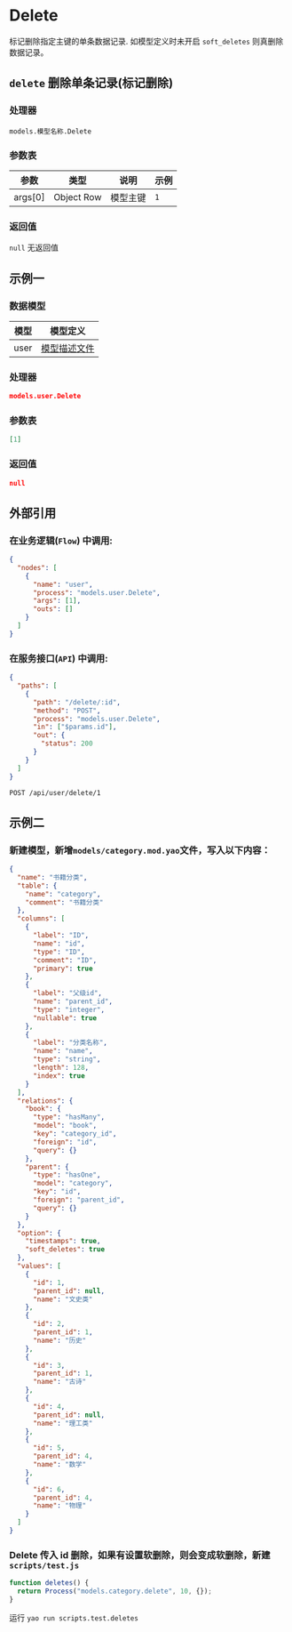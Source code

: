 # Delete

标记删除指定主键的单条数据记录. 如模型定义时未开启 `soft_deletes` 则真删除数据记录。

## `delete` 删除单条记录(标记删除)

### 处理器

`models.模型名称.Delete`

### 参数表

| 参数    | 类型       | 说明     | 示例 |
| ------- | ---------- | -------- | ---- |
| args[0] | Object Row | 模型主键 | `1`  |

### 返回值

`null` 无返回值

## 示例一

### 数据模型

| 模型 | 模型定义                         |
| ---- | -------------------------------- |
| user | [模型描述文件](../examples/user) |

### 处理器

```json
models.user.Delete
```

### 参数表

```json
[1]
```

### 返回值

```json
null
```

## 外部引用

### 在业务逻辑(`Flow`) 中调用:

```json
{
  "nodes": [
    {
      "name": "user",
      "process": "models.user.Delete",
      "args": [1],
      "outs": []
    }
  ]
}
```

### 在服务接口(`API`) 中调用:

```json
{
  "paths": [
    {
      "path": "/delete/:id",
      "method": "POST",
      "process": "models.user.Delete",
      "in": ["$params.id"],
      "out": {
        "status": 200
      }
    }
  ]
}
```

```bash
POST /api/user/delete/1
```

## 示例二

### 新建模型，新增`models/category.mod.yao`文件，写入以下内容：

```json
{
  "name": "书籍分类",
  "table": {
    "name": "category",
    "comment": "书籍分类"
  },
  "columns": [
    {
      "label": "ID",
      "name": "id",
      "type": "ID",
      "comment": "ID",
      "primary": true
    },
    {
      "label": "父级id",
      "name": "parent_id",
      "type": "integer",
      "nullable": true
    },
    {
      "label": "分类名称",
      "name": "name",
      "type": "string",
      "length": 128,
      "index": true
    }
  ],
  "relations": {
    "book": {
      "type": "hasMany",
      "model": "book",
      "key": "category_id",
      "foreign": "id",
      "query": {}
    },
    "parent": {
      "type": "hasOne",
      "model": "category",
      "key": "id",
      "foreign": "parent_id",
      "query": {}
    }
  },
  "option": {
    "timestamps": true,
    "soft_deletes": true
  },
  "values": [
    {
      "id": 1,
      "parent_id": null,
      "name": "文史类"
    },
    {
      "id": 2,
      "parent_id": 1,
      "name": "历史"
    },
    {
      "id": 3,
      "parent_id": 1,
      "name": "古诗"
    },
    {
      "id": 4,
      "parent_id": null,
      "name": "理工类"
    },
    {
      "id": 5,
      "parent_id": 4,
      "name": "数学"
    },
    {
      "id": 6,
      "parent_id": 4,
      "name": "物理"
    }
  ]
}
```

### Delete 传入 id 删除，如果有设置软删除，则会变成软删除，新建`scripts/test.js`

```javascript
function deletes() {
  return Process("models.category.delete", 10, {});
}
```

运行 `yao run scripts.test.deletes`
